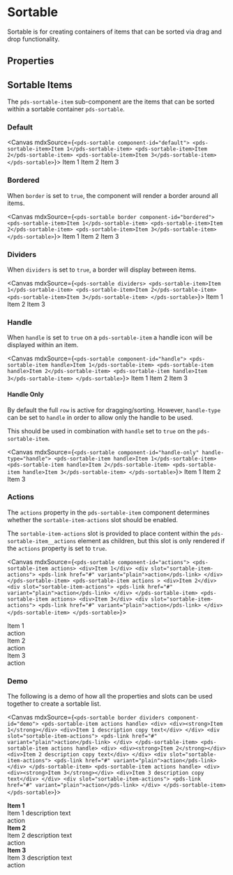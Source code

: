 

<Meta of={stories} />

# Sortable

Sortable is for creating containers of items that can be sorted via drag and drop functionality.

## Properties

<ArgTypes of={stories} />


## Sortable Items

The `pds-sortable-item` sub-component are the items that can be sorted within a sortable container `pds-sortable`.

<ArgTypes of={SortableItemStories} />

### Default

<Canvas mdxSource={`
<pds-sortable component-id="default">
  <pds-sortable-item>Item 1</pds-sortable-item>
  <pds-sortable-item>Item 2</pds-sortable-item>
  <pds-sortable-item>Item 3</pds-sortable-item>
</pds-sortable>
`}>
  <pds-sortable component-id="default">
    <pds-sortable-item>Item 1</pds-sortable-item>
    <pds-sortable-item>Item 2</pds-sortable-item>
    <pds-sortable-item>Item 3</pds-sortable-item>
  </pds-sortable>
</Canvas>

### Bordered

When `border` is set to `true`, the component will render a border around all items.

<Canvas mdxSource={`
<pds-sortable border component-id="bordered">
  <pds-sortable-item>Item 1</pds-sortable-item>
  <pds-sortable-item>Item 2</pds-sortable-item>
  <pds-sortable-item>Item 3</pds-sortable-item>
</pds-sortable>
`}>
  <pds-sortable border component-id="bordered">
    <pds-sortable-item>Item 1</pds-sortable-item>
    <pds-sortable-item>Item 2</pds-sortable-item>
    <pds-sortable-item>Item 3</pds-sortable-item>
  </pds-sortable>
</Canvas>

### Dividers

When `dividers` is set to `true`, a border will display between items.

<Canvas mdxSource={`
<pds-sortable dividers>
  <pds-sortable-item>Item 1</pds-sortable-item>
  <pds-sortable-item>Item 2</pds-sortable-item>
  <pds-sortable-item>Item 3</pds-sortable-item>
</pds-sortable>
`}>
  <pds-sortable dividers>
    <pds-sortable-item>Item 1</pds-sortable-item>
    <pds-sortable-item>Item 2</pds-sortable-item>
    <pds-sortable-item>Item 3</pds-sortable-item>
  </pds-sortable>
</Canvas>

### Handle

When `handle` is set to `true` on a `pds-sortable-item` a handle icon will be displayed within an item.

<Canvas mdxSource={`
<pds-sortable component-id="handle">
  <pds-sortable-item handle>Item 1</pds-sortable-item>
  <pds-sortable-item handle>Item 2</pds-sortable-item>
  <pds-sortable-item handle>Item 3</pds-sortable-item>
</pds-sortable>
`}>
  <pds-sortable component-id="handle">
    <pds-sortable-item handle>Item 1</pds-sortable-item>
    <pds-sortable-item handle>Item 2</pds-sortable-item>
    <pds-sortable-item handle>Item 3</pds-sortable-item>
  </pds-sortable>
</Canvas>

#### Handle Only
By default the full `row` is active for dragging/sorting. However, `handle-type` can be set to `handle` in order to allow only the handle to be used.

This should be used in combination with `handle` set to `true` on the `pds-sortable-item`.

<Canvas mdxSource={`
<pds-sortable component-id="handle-only" handle-type="handle">
  <pds-sortable-item handle>Item 1</pds-sortable-item>
  <pds-sortable-item handle>Item 2</pds-sortable-item>
  <pds-sortable-item handle>Item 3</pds-sortable-item>
</pds-sortable>
`}>
  <pds-sortable component-id="handle-only" handle-type="handle">
    <pds-sortable-item handle>Item 1</pds-sortable-item>
    <pds-sortable-item handle>Item 2</pds-sortable-item>
    <pds-sortable-item handle>Item 3</pds-sortable-item>
  </pds-sortable>
</Canvas>

### Actions

The `actions` property in the `pds-sortable-item` component determines whether the `sortable-item-actions` slot should be enabled.

The `sortable-item-actions` slot is provided to place content within the `pds-sortable-item__actions` element as children, but this slot is only rendered if the `actions` property is set to `true`.

<Canvas mdxSource={`
<pds-sortable component-id="actions">
  <pds-sortable-item actions>
    <div>Item 1</div>
    <div slot="sortable-item-actions">
      <pds-link href="#" variant="plain">action</pds-link>
    </div>
  </pds-sortable-item>
  <pds-sortable-item actions >
    <div>Item 2</div>
    <div slot="sortable-item-actions">
      <pds-link href="#" variant="plain">action</pds-link>
    </div>
  </pds-sortable-item>
  <pds-sortable-item actions>
    <div>Item 3</div>
    <div slot="sortable-item-actions">
      <pds-link href="#" variant="plain">action</pds-link>
    </div>
  </pds-sortable-item>
</pds-sortable>
`}>
  <pds-sortable component-id="actions">
    <pds-sortable-item actions>
      <div>Item 1</div>
      <div slot="sortable-item-actions">
        <pds-link href="#" variant="plain">action</pds-link>
      </div>
    </pds-sortable-item>
    <pds-sortable-item actions >
      <div>Item 2</div>
      <div slot="sortable-item-actions">
        <pds-link href="#" variant="plain">action</pds-link>
      </div>
    </pds-sortable-item>
    <pds-sortable-item actions>
      <div>Item 3</div>
      <div slot="sortable-item-actions">
        <pds-link href="#" variant="plain">action</pds-link>
      </div>
    </pds-sortable-item>
  </pds-sortable>
</Canvas>

### Demo

The following is a demo of how all the properties and slots can be used together to create a sortable list.

<Canvas mdxSource={`
<pds-sortable border dividers component-id="demo">
  <pds-sortable-item actions handle>
    <div>
      <div><strong>Item 1</strong></div>
      <div>Item 1 description copy text</div>
    </div>
    <div slot="sortable-item-actions">
      <pds-link href="#" variant="plain">action</pds-link>
    </div>
  </pds-sortable-item>
  <pds-sortable-item actions handle>
    <div>
      <div><strong>Item 2</strong></div>
      <div>Item 2 description copy text</div>
    </div>
    <div slot="sortable-item-actions">
      <pds-link href="#" variant="plain">action</pds-link>
    </div>
  </pds-sortable-item>
  <pds-sortable-item actions handle>
    <div>
      <div><strong>Item 3</strong></div>
      <div>Item 3 description copy text</div>
    </div>
    <div slot="sortable-item-actions">
      <pds-link href="#" variant="plain">action</pds-link>
    </div>
  </pds-sortable-item>
</pds-sortable>
`}>
  <pds-sortable border dividers component-id="demo">
    <pds-sortable-item actions handle>
      <div>
        <div><strong>Item 1</strong></div>
        <div>Item 1 description text</div>
      </div>
      <div slot="sortable-item-actions">
        <pds-link href="#" variant="plain">action</pds-link>
      </div>
    </pds-sortable-item>
    <pds-sortable-item actions handle>
      <div>
        <div><strong>Item 2</strong></div>
        <div>Item 2 description text</div>
      </div>
      <div slot="sortable-item-actions">
        <pds-link href="#" variant="plain">action</pds-link>
      </div>
    </pds-sortable-item>
    <pds-sortable-item actions handle>
      <div>
        <div><strong>Item 3</strong></div>
        <div>Item 3 description text</div>
      </div>
      <div slot="sortable-item-actions">
        <pds-link href="#" variant="plain">action</pds-link>
      </div>
    </pds-sortable-item>
  </pds-sortable>
</Canvas>
